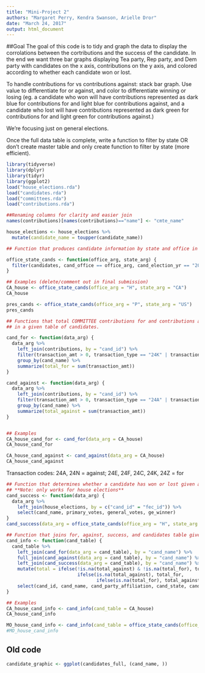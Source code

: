 ```yaml
---
title: "Mini-Project 2"
authors: "Margaret Perry, Kendra Swanson, Arielle Dror"
date: "March 24, 2017"
output: html_document
---
```



##Goal
The goal of this code is to tidy and graph the data to display the corrolations between the cortributions and the success of the candidate. In the end we want three bar graphs displaying Tea party, Rep party, and Dem party with candidates on the x axis, contributions on the y axis, and colored according to whether each candidate won or lost.

To handle contributions for vs contributions against: stack bar graph. Use value to differentiate for or against, and color to differentiate winning or losing (eg. a candidate who won will have contributions represented as dark blue for contributions for and light blue for contributions against, and a candidate who lost will have contributions represented as dark green for contributions for and light green for contributions against.)

We're focusing just on general elections.

Once the full data table is complete, write a function to filter by state OR don't create master table and only create function to filter by state (more efficient).

```r
library(tidyverse)
library(dplyr)
library(tidyr)
library(ggplot2)
load("house_elections.rda")
load("candidates.rda")
load("committees.rda")
load("contributions.rda")
```

```r
##Renaming columns for clarity and easier join
names(contributions)[names(contributions)=="name"] <- "cmte_name"

house_elections <- house_elections %>%
  mutate(candidate_name = toupper(candidate_name))
```

```r
## Function that produces candidate information by state and office in 2012 election cycle

office_state_cands <- function(office_arg, state_arg) {
  filter(candidates, cand_office == office_arg, cand_election_yr == "2012", cand_office_state == state_arg)
}

## Examples (delete/comment out in final submission)
CA_house <- office_state_cands(office_arg = "H", state_arg = "CA")
CA_house

pres_cands <- office_state_cands(office_arg = "P", state_arg = "US")
pres_cands

```

```r
## Functions that total COMMITTEE contributions for and contributions against each candidate
## in a given table of candidates. 

cand_for <- function(data_arg) {
  data_arg %>%
    left_join(contributions, by = "cand_id") %>%
    filter(transaction_amt > 0, transaction_type == "24K" | transaction_type == "24E" | transaction_type == "24F" | transaction_type == "24C" | transaction_type == "24Z") %>%
    group_by(cand_name) %>%
    summarize(total_for = sum(transaction_amt))
}

cand_against <- function(data_arg) {
  data_arg %>%
    left_join(contributions, by = "cand_id") %>%
    filter(transaction_amt > 0, transaction_type == "24A" | transaction_type == "24N") %>%
    group_by(cand_name) %>%
    summarize(total_against = sum(transaction_amt))
}


## Examples
CA_house_cand_for <- cand_for(data_arg = CA_house)
CA_house_cand_for

CA_house_cand_against <- cand_against(data_arg = CA_house)
CA_house_cand_against

```
Transaction codes: 24A, 24N = against; 24E, 24F, 24C, 24K, 24Z = for

```r
## Function that determines whether a candidate has won or lost given a table of candidates
## **Note: only works for house elections** 
cand_success <- function(data_arg) {
  data_arg %>%
    left_join(house_elections, by = c("cand_id" = "fec_id")) %>%
    select(cand_name, primary_votes, general_votes, ge_winner)
}
cand_success(data_arg = office_state_cands(office_arg = "H", state_arg = "CA"))

```


```r
## Function that joins for, against, success, and candidates table given a table of candidates
cand_info <- function(cand_table) {
  cand_table %>%
    left_join(cand_for(data_arg = cand_table), by = "cand_name") %>%
    full_join(cand_against(data_arg = cand_table), by = "cand_name") %>%
    left_join(cand_success(data_arg = cand_table), by = "cand_name") %>%
    mutate(total = ifelse(!is.na(total_against) & !is.na(total_for), total_for + total_against, 
                          ifelse(is.na(total_against), total_for, 
                                 ifelse(is.na(total_for), total_against, 0)))) %>%
    select(cand_id, cand_name, cand_party_affiliation, cand_state, cand_election_yr, cand_office, cand_office_district, total_for, total_against, total, primary_votes, general_votes, ge_winner)
}

## Examples
CA_house_cand_info <- cand_info(cand_table = CA_house)
CA_house_cand_info

MO_house_cand_info <- cand_info(cand_table = office_state_cands(office_arg = "H", state_arg = "MO"))
#MO_house_cand_info
```



## Old code

<!-- ```{r} -->
<!-- cmte_by_party <- function(party_arg) { -->
<!--   committees %>% -->
<!--     group_by(cmte_city) %>% -->
<!--     filter(cmte_party_affiliation == party_arg) %>% -->
<!--     select(cmte_name, cmte_dsgn, cmte_city, cmte_state, connected_org_name, cand_id) -->
<!-- } -->

<!-- democratic_cmte <- cmte_by_party("DEM") -->
<!-- republican_cmte <- cmte_by_party("REP") -->
<!-- teaparty_cmte <- cmte_by_party("TEA") -->


<!-- candidates_simple <- candidates %>% -->
<!--   select(cand_id, cand_name, cand_party_affiliation, cand_office_state, cand_city) -->

<!-- ``` -->

<!-- ```{r} -->
<!-- ##Building main data table -->
<!-- candidates_contributions <- contributions %>% -->
<!--   full_join(candidates_simple, by = "cand_id")%>% -->
<!--   select(cand_name, cand_party_affiliation, cmte_id, cmte_name, transaction_type, transaction_amt) -->
<!-- ##head(candidates_contributions) -->

<!-- candidates_full <- house_elections %>% -->
<!--   full_join(candidates_contributions, by = "cand_name") %>% -->
<!--   select(cand_name, cand_party_affiliation, cmte_id, cmte_name, transaction_type, transaction_amt, general_votes, ge_winner, statoe, district) %>% -->
<!--   filter(state == "NV", transaction_amt > 0, general_votes > 0, (transaction_type == "24A" | transaction_type == "24E")) -->



<!-- candidates_full -->
<!-- ``` -->

```r
candidate_graphic <- ggplot(candidates_full, (cand_name, ))
```
